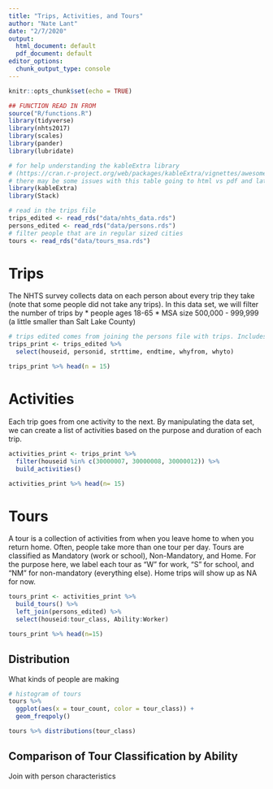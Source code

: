 ```yaml
---
title: "Trips, Activities, and Tours"
author: "Nate Lant"
date: "2/7/2020"
output:
  html_document: default
  pdf_document: default
editor_options:
  chunk_output_type: console
---
```


```r
knitr::opts_chunk$set(echo = TRUE)

## FUNCTION READ IN FROM 
source("R/functions.R")
library(tidyverse)
library(nhts2017)
library(scales)
library(pander)
library(lubridate)

# for help understanding the kableExtra library 
# (https://cran.r-project.org/web/packages/kableExtra/vignettes/awesome_table_in_html.html)
# there may be some issues with this table going to html vs pdf and latex
library(kableExtra)
library(Stack)

# read in the trips file
trips_edited <- read_rds("data/nhts_data.rds")
persons_edited <- read_rds("data/persons.rds")
# filter people that are in regular sized cities
tours <- read_rds("data/tours_msa.rds")
```



# Trips
The NHTS survey collects data on each person about every trip they take (note that some people did not 
take any trips). In this data set, we will filter the number of trips by 
* people ages 18-65
* MSA size 500,000 - 999,999 (a little smaller than Salt Lake County)

```r
# trips edited comes from joining the persons file with trips. Includes individuals with 0 trips
trips_print <- trips_edited %>%
  select(houseid, personid, strttime, endtime, whyfrom, whyto)

trips_print %>% head(n = 15)

```

# Activities
Each trip goes from one activity to the next. By manipulating the data set, we can create a list of
activities based on the purpose and duration of each trip.

```r
activities_print <- trips_print %>% 
  filter(houseid %in% c(30000007, 30000008, 30000012)) %>%
  build_activities()

activities_print %>% head(n= 15)
```

# Tours
A tour is a collection of activities from when you leave home to when you return home. Often, people 
take more than one tour per day. Tours are classified as Mandatory (work or school), Non-Mandatory, 
and Home. For the purpose here, we label each tour as "W" for work, "S" for school, and "NM" for
non-mandatory (everything else). Home trips will show up as NA for now.

```r
tours_print <- activities_print %>%
  build_tours() %>%
  left_join(persons_edited) %>%
  select(houseid:tour_class, Ability:Worker)

tours_print %>% head(n=15)
```


## Distribution 
What kinds of people are making 

```r
# histogram of tours
tours %>%
  ggplot(aes(x = tour_count, color = tour_class)) +
  geom_freqpoly()

tours %>% distributions(tour_class)

```


## Comparison of Tour Classification by Ability
Join with person characteristics





